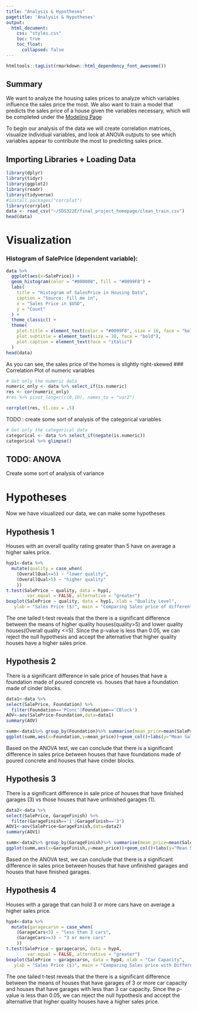 ```yaml
---
title: "Analysis & Hypotheses"
pagetitle: 'Analysis & Hypotheses'
output: 
  html_document: 
    css: "styles.css"
    toc: true
    toc_float:
      collapsed: false
---
```


```r
htmltools::tagList(rmarkdown::html_dependency_font_awesome())

```
## Summary

We want to analyze the housing sales prices to analyze which variables influence the sales price the most. We also want to train a model that predicts the sales price of a house given the variables necessary, which will be completed under the [Modeling Page](/modeling)

To begin our analysis of the data we will create correlation matrices, visualize individual variables, and look at ANOVA outputs to see which variables appear to contribute the most to predicting sales price.

## Importing Libraries + Loading Data

```R
library(dplyr)
library(tidyr)
library(ggplot2)
library(readr)
library(tidyverse)
#install.packages("corrplot")
library(corrplot)
data <- read_csv("~/SDS322E/final_project_homepage/clean_train.csv")
head(data)

```

# Visualization

### Histogram of SalePrice (dependent variable):

```R


data %>% 
  ggplot(aes(x=SalePrice)) +
  geom_histogram(color = "#000000", fill = "#0099F8") + 
  labs(
    title = "Histogram of SalesPrice in Housing Data",
    caption = "Source: fill me in",
    x = "Sales Price in $USD",
    y = "Count"
  ) +
  theme_classic() +
  theme(
    plot.title = element_text(color = "#0099F8", size = 16, face = "bold"),
    plot.subtitle = element_text(size = 10, face = "bold"),
    plot.caption = element_text(face = "italic")
  )
head(data)
```

As you can see, the sales price of the homes is slightly right-skewed
### Correlation Plot of numeric variables
```R
# Get only the numeric data
numeric_only <- data %>% select_if(is.numeric)
res <- cor(numeric_only)
#res %>% pivot_longer(c(0,10), names_to = "var2")

corrplot(res, tl.cex = .5)
```
TODO : create some sort of analysis of the categorical variables

```R
# Get only the categorical data
categorical <- data %>% select_if(negate(is.numeric))
categorical %>% glimpse()
```

## TODO: ANOVA 
Create some sort of analysis of variance

# Hypotheses

Now we have visualized our data, we can make some hypotheses

##  Hypothesis 1 
Houses with an overall quality rating greater than 5 have on average a higher sales price.
```R
hyp1<-data %>%
  mutate(quality = case_when(
    (OverallQual<=5) ~ "lower quality",
    (OverallQual>5) ~ "higher quality"
    ))
t.test(SalePrice ~ quality, data = hyp1,
        var.equal = FALSE, alternative = "greater")
boxplot(SalePrice ~ quality, data = hyp1, xlab = "Quality Level",
   ylab = "Sales Price ($)", main = "Comparing Sales price of different Quality houses")
```
The one tailed t-test reveals that the there is a significant difference between the means of higher quality houses(quality>5) and lower quality houses(Overall quality <=5). Since the p-value is less than 0.05, we can reject the null hypothesis and accept the alternative that higher quality houses have a higher sales price.

## Hypothesis 2
There is a significant difference in sale price of houses that have a foundation made of poured concrete vs. houses that have a foundation made of cinder blocks.
```R
data1<-data %>%
select(SalePrice, Foundation) %>%
  filter(Foundation=='PConc'|Foundation=='CBlock')
AOV<-aov(SalePrice~Foundation,data=data1)
summary(AOV)

summ<-data1%>% group_by(Foundation)%>% summarise(mean_price=mean(SalePrice))
ggplot(summ,aes(x=Foundation,y=mean_price))+geom_col()+labs(y="Mean Sales Price ($)",x="Foundation Type")+ggtitle("Mean Sales Price of Houses Varying in Foundation")

```
Based on the ANOVA test, we can conclude that there is a significant difference in sales price between houses that have foundations made of poured concrete and houses that have cinder blocks.

## Hypothesis 3
There is a significant difference in sale price of houses that have finished garages (3) vs those houses that have unfinished garages (1).
```R
data2<-data %>%
select(SalePrice, GarageFinish) %>%
  filter(GarageFinish=='1'|GarageFinish=='3')
AOV1<-aov(SalePrice~GarageFinish,data=data2)
summary(AOV1)

summ<-data2%>% group_by(GarageFinish)%>% summarise(mean_price=mean(SalePrice))
ggplot(summ,aes(x=GarageFinish,y=mean_price))+geom_col()+labs(y="Mean Sales Price ($)",x="Garage Finish")+ggtitle("Mean Sales Price of Houses Varying in Garage")

```
Based on the ANOVA test, we can conclude that there is a significant difference in sales price between houses that have unfinished garages and houses that have finished garages.

## Hypothesis 4
Houses with a garage that can hold 3 or more cars have on average a higher sales price.
```R
hyp4<-data %>%
  mutate(garagecarsn = case_when(
    (GarageCars<3) ~ "less than 3 cars",
    (GarageCars>=3) ~ "3 or more cars"
    ))
t.test(SalePrice ~ garagecarsn, data = hyp4,
        var.equal = FALSE, alternative = "greater")
boxplot(SalePrice ~ garagecarsn, data = hyp4, xlab = "Car Capacity",
   ylab = "Sales Price ($)", main = "Comparing Sales price with Different Garage capacity")
```

The one tailed t-test reveals that the there is a significant difference between the means of houses that have garages of 3 or more car capacity and houses that have garages with less than 3 car capacity. Since the p-value is less than 0.05, we can reject the null hypothesis and accept the alternative that higher quality houses have a higher sales price.


